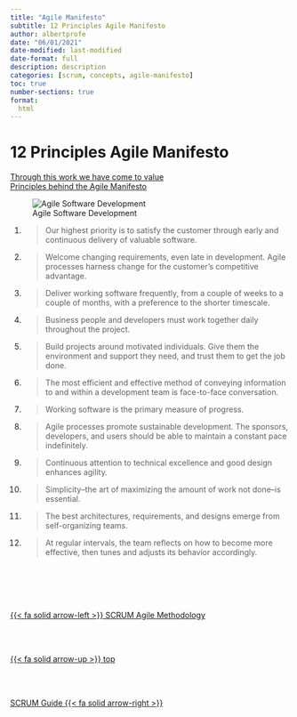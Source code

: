 ```yaml
---
title: "Agile Manifesto"
subtitle: 12 Principles Agile Manifesto
author: albertprofe
date: "06/01/2021"
date-modified: last-modified
date-format: full
description: description
categories: [scrum, concepts, agile-manifesto]
toc: true
number-sections: true
format:
  html
---
```


# 12 Principles Agile Manifesto

[Through this work we have come to value](https://agilemanifesto.org/){.external}  
[Principles behind the Agile Manifesto](https://agilemanifesto.org/principles.html){.external}

![Agile Software Development](/images/scrum/agile-maifesto.jpg)

1. 
> Our highest priority is to satisfy the customer through early and continuous delivery of valuable software.
2.
> Welcome changing requirements, even late in development. Agile processes harness change for the customer's competitive advantage.
3. 
> Deliver working software frequently, from a couple of weeks to a couple of months,  with a preference to the shorter timescale.
4. 
> Business people and developers must work together daily throughout the project.
5. 
> Build projects around motivated individuals. Give them the environment and support they need, and trust them to get the job done.
6. 
> The most efficient and effective method of conveying information to and within a  development team is face-to-face conversation.
7. 
> Working software is the primary measure of progress.
8. 
> Agile processes promote sustainable development. The sponsors, developers, and  users should be able to maintain a constant pace indefinitely.
9. 
> Continuous attention to technical excellence and good design enhances agility.
10. 
> Simplicity--the art of maximizing the amount of work not done--is essential.
11. 
> The best architectures, requirements, and designs emerge from self-organizing teams.
12. 
> At regular intervals, the team reflects on how to become more effective, then tunes and adjusts its behavior accordingly.

<!--- navLinks -->
<br><br>
<div class=row>
<br>
<div class='column left previous'>
<br>
[{{< fa solid arrow-left >}} SCRUM Agile Methodology](/scrum/scrum-what-concepts.qmd)
<br>
</div>
<br>
<div class='column center'>
<br>
[{{< fa solid arrow-up >}} top](#top)
<br>
</div>
<br>
<div class='column right next'>
<br>
[SCRUM Guide  {{< fa solid arrow-right >}}](/scrum/scrum-what-guide.qmd)
<br>
</div>
<br>
</div>
